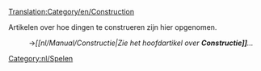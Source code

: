 [[Translation:Category/en/Construction]]




Artikelen over hoe dingen te construeren zijn hier opgenomen.
:→''[[nl/Manual/Constructie|Zie het hoofdartikel over '''Constructie]]'''...''

[[Category:nl/Spelen]]